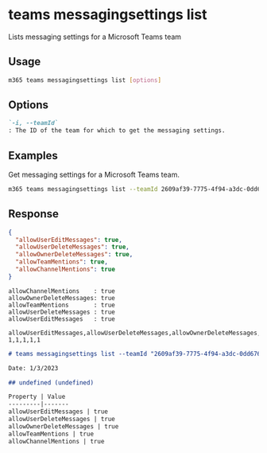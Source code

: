 
# teams messagingsettings list

Lists messaging settings for a Microsoft Teams team

## Usage

```sh
m365 teams messagingsettings list [options]
```

## Options

```md definition-list
`-i, --teamId`
: The ID of the team for which to get the messaging settings.
```

<Global />

## Examples

Get messaging settings for a Microsoft Teams team.

```sh
m365 teams messagingsettings list --teamId 2609af39-7775-4f94-a3dc-0dd67657e900
```

## Response

<Tabs>
  <TabItem value="JSON">

  ``` json
  {
    "allowUserEditMessages": true,
    "allowUserDeleteMessages": true,
    "allowOwnerDeleteMessages": true,
    "allowTeamMentions": true,
    "allowChannelMentions": true
  }
  ```

  </TabItem>
  <TabItem value="Text">

  ``` text
  allowChannelMentions    : true
  allowOwnerDeleteMessages: true
  allowTeamMentions       : true
  allowUserDeleteMessages : true
  allowUserEditMessages   : true
  ```

  </TabItem>
  <TabItem value="CSV">

  ``` text
  allowUserEditMessages,allowUserDeleteMessages,allowOwnerDeleteMessages,allowTeamMentions,allowChannelMentions
  1,1,1,1,1
  ```

  </TabItem>
  <TabItem value="Markdown">

  ```md
  # teams messagingsettings list --teamId "2609af39-7775-4f94-a3dc-0dd67657e900"

  Date: 1/3/2023

  ## undefined (undefined)

  Property | Value
  ---------|-------
  allowUserEditMessages | true
  allowUserDeleteMessages | true
  allowOwnerDeleteMessages | true
  allowTeamMentions | true
  allowChannelMentions | true
  ```

  </TabItem>
</Tabs>

